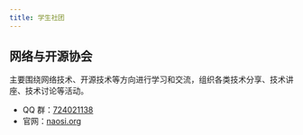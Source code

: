 ```yaml
---
title: 学生社团
---
```


## 网络与开源协会

主要围绕网络技术、开源技术等方向进行学习和交流，组织各类技术分享、技术讲座、技术讨论等活动。

- QQ 群：[724021138](https://qm.qq.com/q/AxAh9JeZs4)
- 官网：[naosi.org](https://naosi.org)
